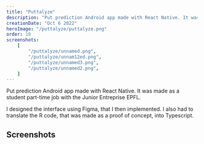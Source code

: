 ```yaml
---
title: "Puttalyze"
description: "Put prediction Android app made with React Native. It was made as a student part-time job with the Junior Entreprise EPFL."
creationDate: "Oct 6 2022"
heroImage: "/puttalyze/puttalyze.png"
order: 10
screenshots:
    [
        "/puttalyze/unnamed.png",
        "/puttalyze/unnam12ed.png",
        "/puttalyze/unnamed3.png",
        "/puttalyze/unnamed2.png",
    ]
---
```


Put prediction Android app made with React Native.
It was made as a student part-time job with the Junior Entreprise EPFL.

I designed the interface using Figma, that I then implemented.
I also had to translate the R code, that was made as a proof of concept, into Typescript.

<div class="divider my-2"></div>

## Screenshots


<ScreenshotList screenshots={frontmatter.screenshots} />
